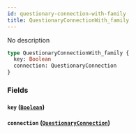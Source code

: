```yaml
---
id: questionary-connection-with-family
title: QuestionaryConnectionWith_family
---
```


No description

```graphql
type QuestionaryConnectionWith_family {
  key: Boolean
  connection: QuestionaryConnection
}
```

### Fields

#### `key` ([`Boolean`](/v1/scalars/boolean))

#### `connection` ([`QuestionaryConnection`](/v1/objects/questionary-connection))
